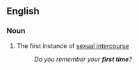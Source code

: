 {{also|first-time}}
==English==

===Noun===
{{en-noun}}

# The first instance of [[sexual intercourse]]
#: ''Do you remember your '''first time'''?''